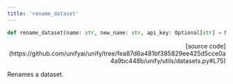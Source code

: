 ```yaml
---
title: 'rename_dataset'
---
```


```python
def rename_dataset(name: str, new_name: str, api_key: Optional[str] = None):
```

<p align="right">[source code](https://github.com/unifyai/unify/tree/fea87d6a481bf385829ee425d5cce0a4a9bc448b/unify/utils/datasets.py#L75)</p>

Renames a dataset.